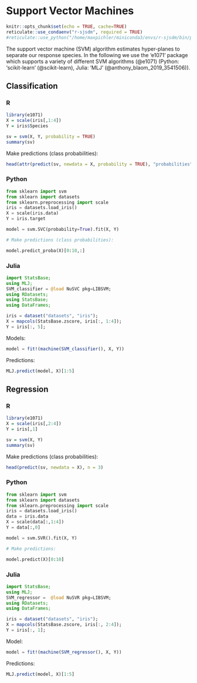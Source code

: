 # Support Vector Machines

```r
knitr::opts_chunk$set(echo = TRUE, cache=TRUE)
reticulate::use_condaenv("r-sjsdm", required = TRUE)
#reticulate::use_python("/home/maxpichler/miniconda3/envs/r-sjsdm/bin/python", required = TRUE)
```

The support vector machine (SVM) algorithm estimates hyper-planes to separate our response species. In the following we use the 'e1071' package which supports a variety of different SVM algorithms (@e1071) (Python: 'scikit-learn' (@scikit-learn), Julia: 'MLJ' (@anthony_blaom_2019_3541506)).

## Classification

::: panel-tabset
### R

```r
library(e1071)
X = scale(iris[,1:4])
Y = iris$Species

sv = svm(X, Y, probability = TRUE) 
summary(sv)
```

Make predictions (class probabilities):

```r
head(attr(predict(sv, newdata = X, probability = TRUE), "probabilities"), n = 3)
```

### Python

```python
from sklearn import svm
from sklearn import datasets
from sklearn.preprocessing import scale
iris = datasets.load_iris()
X = scale(iris.data)
Y = iris.target

model = svm.SVC(probability=True).fit(X, Y)

# Make predictions (class probabilities):

model.predict_proba(X)[0:10,:]

```

### Julia

```julia
import StatsBase;
using MLJ;
SVM_classifier = @load NuSVC pkg=LIBSVM;
using RDatasets;
using StatsBase;
using DataFrames;
```

```julia
iris = dataset("datasets", "iris");
X = mapcols(StatsBase.zscore, iris[:, 1:4]);
Y = iris[:, 5];

```

Models:

```julia
model = fit!(machine(SVM_classifier(), X, Y))
```

Predictions:

```julia
MLJ.predict(model, X)[1:5]
```
:::

## Regression

::: panel-tabset
### R

```r
library(e1071)
X = scale(iris[,2:4])
Y = iris[,1]

sv = svm(X, Y) 
summary(sv)
```

Make predictions (class probabilities):

```r
head(predict(sv, newdata = X), n = 3)
```

### Python

```python
from sklearn import svm
from sklearn import datasets
from sklearn.preprocessing import scale
iris = datasets.load_iris()
data = iris.data
X = scale(data[:,1:4])
Y = data[:,0]

model = svm.SVR().fit(X, Y)

# Make predictions:

model.predict(X)[0:10]

```

### Julia

```julia
import StatsBase;
using MLJ;
SVM_regressor =  @load NuSVR pkg=LIBSVM;
using RDatasets;
using DataFrames;
```

```julia
iris = dataset("datasets", "iris");
X = mapcols(StatsBase.zscore, iris[:, 2:4]);
Y = iris[:, 1];
```

Model:

```julia
model = fit!(machine(SVM_regressor(), X, Y))
```

Predictions:

```julia
MLJ.predict(model, X)[1:5]
```
:::
